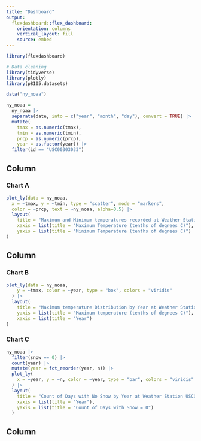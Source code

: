 ```yaml
---
title: "Dashboard"
output: 
  flexdashboard::flex_dashboard:
    orientation: columns
    vertical_layout: fill
    source: embed
---
```


```r
library(flexdashboard)
```

```r
# Data cleaning
library(tidyverse)
library(plotly)
library(p8105.datasets)

data("ny_noaa")

ny_noaa = 
  ny_noaa |> 
  separate(date, into = c("year", "month", "day"), convert = TRUE) |> 
  mutate(
    tmax = as.numeric(tmax),
    tmin = as.numeric(tmin),
    prcp = as.numeric(prcp), 
    year = as.factor(year)) |>
  filter(id == "USC00303033")
```

Column {data-width=650}
-----------------------------------------------------------------------

### Chart A

```r
plot_ly(data = ny_noaa,
  x = ~tmax, y = ~tmin, type = "scatter", mode = "markers",
  color = ~prcp, text = ~ny_noaa, alpha=0.5) |>
  layout(
    title = "Maximum and Minimum temperatures recorded at Weather Station USC00303033",
    xaxis = list(title = "Maximum Temperature (tenths of degrees C)"),
    yaxis = list(title = "Minimum Temperature (tenths of degrees C)")
)
```

Column {data-width=450}
-----------------------------------------------------------------------

### Chart B

```r
plot_ly(data = ny_noaa,
    y = ~tmax, color = ~year, type = "box", colors = "viridis"
  ) |>
  layout(
    title = "Maximum temperature Distribution by Year at Weather Station USC00303033",
    yaxis = list(title = "Maximum temperature (tenths of degrees C)"),
    xaxis = list(title = "Year")
)
```


### Chart C

```r
ny_noaa |> 
  filter(snow == 0) |>
  count(year) |> 
  mutate(year = fct_reorder(year, n)) |> 
  plot_ly(
    x = ~year, y = ~n, color = ~year, type = "bar", colors = "viridis"
  ) |>
  layout(
    title = "Count of Days with No Snow by Year at Weather Station USC00303033",
    xaxis = list(title = "Year"),
    yaxis = list(title = "Count of Days with Snow = 0")
  )
```

Column {data-width=450}
-----------------------------------------------------------------------